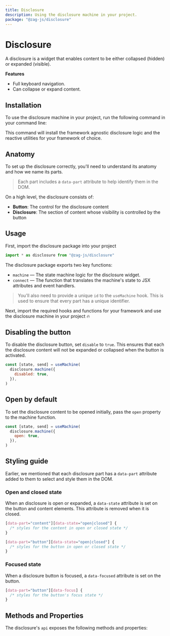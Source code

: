 ```yaml
---
title: Disclosure
description: Using the disclosure machine in your project.
package: "@zag-js/disclosure"
---
```


# Disclosure

A disclosure is a widget that enables content to be either collapsed (hidden) or
expanded (visible).

<Resources pkg="@zag-js/disclosure" />

<Showcase id="Disclosure" />

**Features**

- Full keyboard navigation.
- Can collapse or expand content.

## Installation

To use the disclosure machine in your project, run the following command in your
command line:

<CodeSnippet id="disclosure/installation.mdx" />

This command will install the framework agnostic disclosure logic and the
reactive utilities for your framework of choice.

## Anatomy

To set up the disclosure correctly, you'll need to understand its anatomy and
how we name its parts.

> Each part includes a `data-part` attribute to help identify them in the DOM.

<Anatomy id="disclosure" />

On a high level, the disclosure consists of:

- **Button**: The control for the disclosure content
- **Disclosure**: The section of content whose visibility is controlled by the
  button

## Usage

First, import the disclosure package into your project

```jsx
import * as disclosure from "@zag-js/disclosure"
```

The disclosure package exports two key functions:

- `machine` — The state machine logic for the disclosure widget.
- `connect` — The function that translates the machine's state to JSX attributes
  and event handlers.

> You'll also need to provide a unique `id` to the `useMachine` hook. This is
> used to ensure that every part has a unique identifier.

Next, import the required hooks and functions for your framework and use the
disclosure machine in your project 🔥

<CodeSnippet id="disclosure/usage.mdx" />

## Disabling the button

To disable the disclosure button, set `disable` to `true`. This ensures that
each the disclosure content will not be expanded or collapsed when the button is
activated.

```jsx {3}
const [state, send] = useMachine(
  disclosure.machine({
    disabled: true,
  }),
)
```

## Open by default

To set the disclosure content to be opened initially, pass the `open` property
to the machine function.

```jsx {4,5,12}
const [state, send] = useMachine(
  disclosure.machine({
    open: true,
  }),
)
```

## Styling guide

Earlier, we mentioned that each disclosure part has a `data-part` attribute
added to them to select and style them in the DOM.

### Open and closed state

When an disclosure is open or expanded, a `data-state` attribute is set on the
button and content elements. This attribute is removed when it is closed.

```css
[data-part="content"][data-state="open|closed"] {
  /* styles for the content in open or closed state */
}

[data-part="button"][data-state="open|closed"] {
  /* styles for the button in open or closed state */
}
```

### Focused state

When a disclosure button is focused, a `data-focused` attribute is set on the
button.

```css
[data-part="button"][data-focus] {
  /* styles for the button's focus state */
}
```

## Methods and Properties

The disclosure's `api` exposes the following methods and properties:

<ApiTable name="disclosure" />
